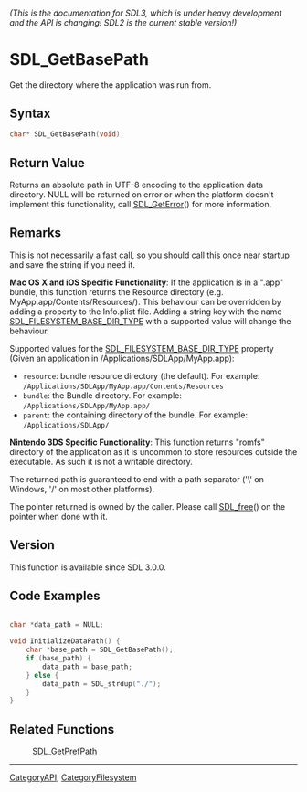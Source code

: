 ====== (This is the documentation for SDL3, which is under heavy development and the API is changing! SDL2 is the current stable version!) ======
= SDL_GetBasePath =

Get the directory where the application was run from.

== Syntax ==

<syntaxhighlight lang='c'>
char* SDL_GetBasePath(void);
</syntaxhighlight>

== Return Value ==

Returns an absolute path in UTF-8 encoding to the application data
directory. NULL will be returned on error or when the platform doesn't
implement this functionality, call [[SDL_GetError]]() for more information.

== Remarks ==

This is not necessarily a fast call, so you should call this once near
startup and save the string if you need it.

'''Mac OS X and iOS Specific Functionality''': If the application is in a
".app" bundle, this function returns the Resource directory (e.g.
MyApp.app/Contents/Resources/). This behaviour can be overridden by adding
a property to the Info.plist file. Adding a string key with the name
[[SDL_FILESYSTEM_BASE_DIR_TYPE]] with a supported value will change the
behaviour.

Supported values for the [[SDL_FILESYSTEM_BASE_DIR_TYPE]] property (Given
an application in /Applications/SDLApp/MyApp.app):

* <code>resource</code>: bundle resource directory (the default). For example: <code>/Applications/SDLApp/MyApp.app/Contents/Resources</code>
* <code>bundle</code>: the Bundle directory. For example: <code>/Applications/SDLApp/MyApp.app/</code>
* <code>parent</code>: the containing directory of the bundle. For example: <code>/Applications/SDLApp/</code>

'''Nintendo 3DS Specific Functionality''': This function returns "romfs"
directory of the application as it is uncommon to store resources outside
the executable. As such it is not a writable directory.

The returned path is guaranteed to end with a path separator ('\' on
Windows, '/' on most other platforms).

The pointer returned is owned by the caller. Please call [[SDL_free]]() on
the pointer when done with it.

== Version ==

This function is available since SDL 3.0.0.

== Code Examples ==

<syntaxhighlight lang='c++'>

char *data_path = NULL;

void InitializeDataPath() {
    char *base_path = SDL_GetBasePath();
    if (base_path) {
        data_path = base_path;
    } else {
        data_path = SDL_strdup("./");
    }
}

</syntaxhighlight>

== Related Functions ==

:[[SDL_GetPrefPath]]

----
[[CategoryAPI]], [[CategoryFilesystem]]


